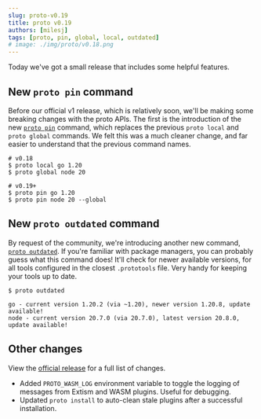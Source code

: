 ```yaml
---
slug: proto-v0.19
title: proto v0.19
authors: [milesj]
tags: [proto, pin, global, local, outdated]
# image: ./img/proto/v0.18.png
---
```


Today we've got a small release that includes some helpful features.

<!--truncate-->

## New `proto pin` command

Before our official v1 release, which is relatively soon, we'll be making some breaking changes with
the proto APIs. The first is the introduction of the new [`proto pin`](/docs/proto/commands/pin)
command, which replaces the previous `proto local` and `proto global` commands. We felt this was a
much cleaner change, and far easier to understand that the previous command names.

```shell
# v0.18
$ proto local go 1.20
$ proto global node 20

# v0.19+
$ proto pin go 1.20
$ proto pin node 20 --global
```

## New `proto outdated` command

By request of the community, we're introducing another new command,
[`proto outdated`](/docs/proto/commands/outdated). If you're familiar with package managers, you can
probably guess what this command does! It'll check for newer available versions, for all tools
configured in the closest `.prototools` file. Very handy for keeping your tools up to date.

```
$ proto outdated

go - current version 1.20.2 (via ~1.20), newer version 1.20.8, update available!
node - current version 20.7.0 (via 20.7.0), latest version 20.8.0, update available!
```

## Other changes

View the [official release](https://github.com/moonrepo/proto/releases/tag/v0.19.0) for a full list
of changes.

- Added `PROTO_WASM_LOG` environment variable to toggle the logging of messages from Extism and WASM
  plugins. Useful for debugging.
- Updated `proto install` to auto-clean stale plugins after a successful installation.

